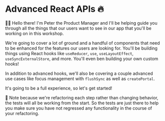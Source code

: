 # Advanced React APIs 🔥

<EpicVideo url="https://www.epicreact.dev/workshops/advanced-react-apis/advanced-react-apis-intro" />

👨‍💼 Hello there! I'm Peter the Product Manager and I'll be helping guide you
through all the things that our users want to see in our app that you'll be
working on in this workshop.

We're going to cover a lot of ground and a handful of components that need to be
enhanced for the features our users are looking for. You'll be building things
using React hooks like `useReducer`, `use`, `useLayoutEffect`,
`useSyncExternalStore`, and more. You'll even ben building your own custom
hooks!

In addition to advanced hooks, we'll also be covering a couple advanced use
cases like focus management with `flushSync` as well as `createPortal`.

It's going to be a full experience, so let's get started!

<callout-info>
	🚨 Note because we're refactoring each step rather than changing behavior, the
	tests will all be working from the start. So the tests are just there to help
	you make sure you have not regressed any functionality in the course of your
	refactoring.
</callout-info>
